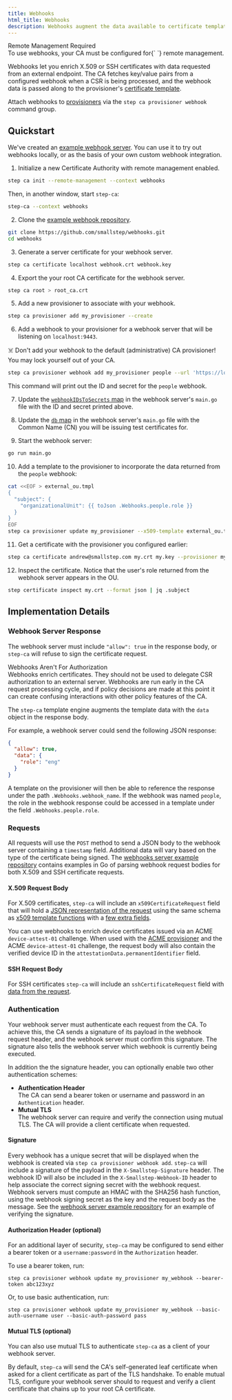 ```yaml
---
title: Webhooks
html_title: Webhooks
description: Webhooks augment the data available to certificate templates
---
```


<Alert severity="info">
  <AlertTitle>Remote Management Required</AlertTitle>
  <div>
    To use webhooks, your CA must be configured for{` `}
    <Link href="/docs/step-ca/provisioners/#remote-provisioner-management">
    remote management</Link>.
  </div>
</Alert>

Webhooks let you enrich X.509 or SSH certificates with data requested from an external endpoint.
The CA fetches key/value pairs from a configured webhook when a CSR is being processed,
and the webhook data is passed along to the provisioner's [certificate template](/docs/step-ca/templates).

Attach webhooks to [provisioners](/docs/step-ca/provisioners) via the `step ca provisioner webhook` command group.

## Quickstart

We've created an [example webhook server](https://github.com/smallstep/webhooks).
You can use it to try out webhooks locally,
or as the basis of your own custom webhook integration.

1. Initialize a new Certificate Authority with remote management enabled.

  ```bash
  step ca init --remote-management --context webhooks
  ```

  Then, in another window, start `step-ca`:

  ```bash
  step-ca --context webhooks
  ```

2. Clone the [example webhook repository](https://github.com/smallstep/webhooks).

  ```bash
  git clone https://github.com/smallstep/webhooks.git
  cd webhooks
  ```

3. Generate a server certificate for your webhook server.

  ```bash
  step ca certificate localhost webhook.crt webhook.key
  ```

4. Export the your root CA certificate for the webhook server.

  ```bash
  step ca root > root_ca.crt
  ```

5. Add a new provisioner to associate with your webhook.

  ```bash
  step ca provisioner add my_provisioner --create
  ```

6. Add a webhook to your provisioner for a webhook server that will be listening on `localhost:9443`.
  
  ☠️ Don't add your webhook to the default (administrative) CA provisioner!
  You may lock yourself out of your CA.

  ```bash
  step ca provisioner webhook add my_provisioner people --url 'https://localhost:9443/{{ .Token.sub }}'
  ```

  This command will print out the ID and secret for the `people` webhook.

7. Update the [`webhookIDsToSecrets` map](https://github.com/smallstep/webhooks/blob/f6a74c2e30dcb19b15d9903fdb6271a8358d26cd/main.go#L31) in the webhook server's `main.go` file with the ID and secret printed above.

8. Update the [`db` map](https://github.com/smallstep/webhooks/blob/f6a74c2e30dcb19b15d9903fdb6271a8358d26cd/main.go#L26) in the webhook server's `main.go` file with the Common Name (CN) you will be issuing test certificates for.

9. Start the webhook server:

  ```bash
  go run main.go
  ```

10. Add a template to the provisioner to incorporate the data returned from the `people` webhook:

  ```bash
  cat <<EOF > external_ou.tmpl
  {
    "subject": {
      "organizationalUnit": {{ toJson .Webhooks.people.role }}
    }
  }
  EOF
  step ca provisioner update my_provisioner --x509-template external_ou.tmpl
  ```

11. Get a certificate with the provisioner you configured earlier:

  ```bash
  step ca certificate andrew@smallstep.com my.crt my.key --provisioner my_provisioner
  ```

12. Inspect the certificate. Notice that the user's role returned from the webhook server appears in the OU.

  ```bash
  step certificate inspect my.crt --format json | jq .subject
  ```

## Implementation Details

### Webhook Server Response

The webhook server must include `"allow": true` in the response body,
or `step-ca` will refuse to sign the certificate request.

<Alert severity="warning">
  <AlertTitle>Webhooks Aren't For Authorization</AlertTitle>
  <div>
    Webhooks enrich certificates.
    They should not be used to delegate CSR authorization to an external server.
    Webhooks are run early in the CA request processing cycle,
    and if policy decisions are made at this point
    it can create confusing interactions with other policy features of the CA.
  </div>
</Alert>

The `step-ca` template engine augments the template data with the `data` object in the response body.

For example, a webhook server could send the following JSON response:
```json
{
  "allow": true,
  "data": {
    "role": "eng"
  }
}
```

A template on the provisioner will then be able to reference the response under the path `.Webhooks.webhook_name`.
If the webhook was named `people`, the role in the webhook response could be accessed in a template under the field `.Webhooks.people.role`.

### Requests

All requests will use the `POST` method to send a JSON body to the webhook server containing a `timestamp` field.
Additional data will vary based on the type of the certificate being signed.
The [webhooks server example repository](https://github.com/smallstep/webhooks) contains examples in Go of parsing webhook request bodies for both X.509 and SSH certificate requests.

#### X.509 Request Body

For X.509 certificates, `step-ca` will include an `x509CertificateRequest` field
that will hold a [JSON representation of the request](https://pkg.go.dev/go.step.sm/crypto@v0.23.1/x509util#CertificateRequest)
using the same schema as [x509 template functions](https://smallstep.com/docs/step-ca/templates/#x509-templates)
with a [few extra fields](https://github.com/smallstep/certificates/blob/c169defc73db6ba4b83e1acd5bd31feafb4df050/webhook/types.go#L19-L22).

You can use webhooks to enrich device certificates issued via an ACME `device-attest-01` challenge.
When used with the [ACME provisioner](https://smallstep.com/docs/step-ca/provisioners#acme)
and the ACME `device-attest-01` challenge,
the request body will also contain the verified device ID in the `attestationData.permanentIdentifier` field.

#### SSH Request Body

For SSH certificates `step-ca` will include an `sshCertificateRequest` field with [data from the request](https://github.com/smallstep/certificates/blob/c169defc73db6ba4b83e1acd5bd31feafb4df050/webhook/types.go#L37).


### Authentication

Your webhook server must authenticate each request from the CA.
To achieve this, the CA sends a signature of its payload in the webhook request header,
and the webhook server must confirm this signature.
The signature also tells the webhook server which webhook is currently being executed.

In addition the the signature header, you can optionally enable two other authentication schemes:
- **Authentication Header**  
  The CA can send a bearer token or username and password in an `Authentication` header.
- **Mutual TLS**  
  The webhook server can require and verify the connection using mutual TLS. The CA will provide a client certificate when requested.

#### Signature

Every webhook has a unique secret that will be displayed when the webhook is created
via `step ca provisioner webhook add`.
`step-ca` will include a signature of the payload in the `X-Smallstep-Signature` header.
The webhook ID will also be included in the `X-Smallstep-Webhook-ID` header
to help associate the correct signing secret with the webhook request.
Webhook servers must compute an HMAC with the SHA256 hash function,
using the webhook signing secret as the key and the request body as the message.
See the [webhook server example repository](https://github.com/smallstep/webhooks) for an example of verifying the signature.

#### Authorization Header (optional)

For an additional layer of security, `step-ca` may be configured to send
either a bearer token
or a `username:password` in the `Authorization` header.

To use a bearer token, run:

```
step ca provisioner webhook update my_provisioner my_webhook --bearer-token abc123xyz
```

Or, to use basic authentication, run:

```
step ca provisioner webhook update my_provisioner my_webhook --basic-auth-username user --basic-auth-password pass
```

#### Mutual TLS (optional)

You can also use mutual TLS to authenticate `step-ca` as a client of your webhook server.

By default, `step-ca` will send the CA's self-generated leaf certificate
when asked for a client certificate as part of the TLS handshake.
To enable mutual TLS,
configure your webhook server should to request and verify a client certificate
that chains up to your root CA certificate.

